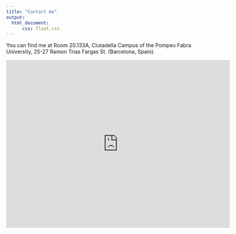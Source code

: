 ```yaml
---
title: "Contact me"
output:
  html_document:
      css: float.css
---
```


You can find me at Room 20.133A, Ciutadella Campus of the Pompeu Fabra University, 25-27 Ramon Trias Fargas St. (Barcelona, Spain).

<div class="map-container">
  <iframe src="https://www.google.com/maps/embed?pb=!1m18!1m12!1m3!1d2993.2924791355754!2d2.1895595146225455!3d41.38945420383143!2m3!1f0!2f0!3f0!3m2!1i1024!2i768!4f13.1!3m3!1m2!1s0x12a4a304d9665cd7%3A0xb29da51e07572e77!2sCalle%20Ram%C3%B3n%20Trias%20Fargas%2C%2025%2C%2008005%20Barcelona!5e0!3m2!1ses!2ses!4v1659959463742!5m2!1ses!2ses" width="600" height="450" style="border:0;" allowfullscreen loading="lazy" referrerpolicy="no-referrer-when-downgrade">
  </iframe>
</div>


